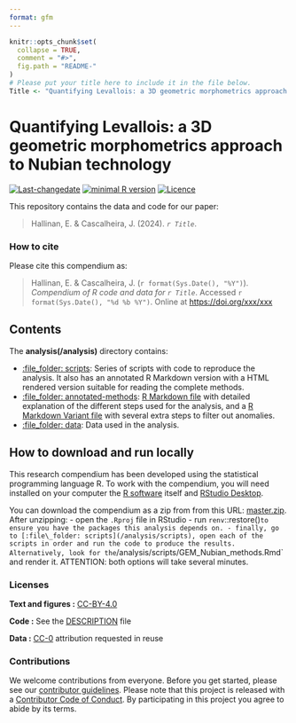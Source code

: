 ```yaml
---
format: gfm
---
```


<!-- README.md is generated from README.Rmd. Please edit that file -->

```r
knitr::opts_chunk$set(
  collapse = TRUE,
  comment = "#>",
  fig.path = "README-"
)
# Please put your title here to include it in the file below.
Title <- "Quantifying Levallois: a 3D geometric morphometrics approach to Nubian technology"
```

# Quantifying Levallois: a 3D geometric morphometrics approach to Nubian technology

[![Last-changedate](https://img.shields.io/badge/last%20change-`r gsub('-', '--', Sys.Date())`-brightgreen.svg)](https://github.com/jmcascalheira/LGMIberiaCluster/commits/master)
[![minimal R version](https://img.shields.io/badge/R%3E%3D-3.2.4-brightgreen.svg)](https://cran.r-project.org/) 
[![Licence](https://img.shields.io/github/license/mashape/apistatus.svg)](http://choosealicense.com/licenses/mit/)

This repository contains the data and code for our paper:

> Hallinan, E. & Cascalheira, J. (2024). _`r Title`_. 

### How to cite

Please cite this compendium as:

> Hallinan, E. & Cascalheira, J. (`r format(Sys.Date(), "%Y")`). _Compendium of R code and data for `r Title`_. Accessed `r format(Sys.Date(), "%d %b %Y")`. Online at <https://doi.org/xxx/xxx>

## Contents

The **analysis(/analysis)** directory contains:

  - [:file\_folder: scripts](/analysis/scripts): Series of scripts with code to reproduce the analysis. It also has an annotated R Markdown version with a HTML rendered version suitable for reading the complete methods.
  - [:file\_folder: annotated-methods](/analysis/annotated-methods): [R Markdown file](/analysis/annotated-methods/GM_Nubian_methods.Rmd) with detailed explanation of the different steps used for the analysis, and a [R Markdown Variant file](/analysis/annotated-methods/GM_method_variant.Rmd) with several extra steps to filter out anomalies.
  - [:file\_folder: data](/analysis/data): Data used in the analysis.
  
## How to download and run locally

This research compendium has been developed using the statistical programming
language R. To work with the compendium, you will need
installed on your computer the [R software](https://cloud.r-project.org/)
itself and [RStudio Desktop](https://rstudio.com/products/rstudio/download/).

You can download the compendium as a zip from from this URL:
[master.zip](/archive/master.zip). After unzipping:
- open the `.Rproj` file in RStudio
- run `renv`::restore()` to ensure you have the packages this analysis depends on.
- finally, go to [:file\_folder: scripts](/analysis/scripts), open each of the scripts in order and run the code to produce the results. Alternatively, look for the `/analysis/scripts/GEM_Nubian_methods.Rmd` and render it. ATTENTION: both options will take several minutes. 

### Licenses

**Text and figures :**  [CC-BY-4.0](http://creativecommons.org/licenses/by/4.0/)

**Code :** See the [DESCRIPTION](DESCRIPTION) file

**Data :** [CC-0](http://creativecommons.org/publicdomain/zero/1.0/) attribution requested in reuse

### Contributions

We welcome contributions from everyone. Before you get started, please see our [contributor guidelines](CONTRIBUTING.md). Please note that this project is released with a [Contributor Code of Conduct](CONDUCT.md). By participating in this project you agree to abide by its terms.

